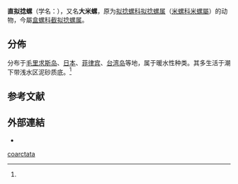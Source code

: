 {{Speciesbox 
 | taxon = Truncacteocina coarctata
 | display_parents = 5
 | authority = (A. Adams, 1850){{r|id10610}}
 | synonyms_refs = {{r|WoRMS_718733}}
 | synonyms = 
* ''[[Acteocina|Acteocina]] coarctata'' {{small|A. Adams, 1850}}
* ''[[Bulla|Bulla]] coarctata'' {{small|A. Adams, 1850}}（原來組合）
}}

'''直拟捻螺'''{{r|id10610}}（学名：''{{lang|la|Acteocina coarctata}}''），又名'''大米螺'''{{r |TaiBIF_314623|TaiBNET_314623|shelldoc_000027}}，原为[[拟捻螺科|拟捻螺科]][[拟捻螺属|拟捻螺属]]（[[米螺科|米螺科]][[米螺屬|米螺屬]]）的动物，今屬[[盒螺科|盒螺科]][[截拟捻螺属|截拟捻螺属]]{{r|WoRMS_718733}}。

==分佈==
分布于[[毛里求斯岛|毛里求斯岛]]、[[日本|日本]]、[[菲律宾|菲律宾]]、[[台湾岛|台湾岛]]等地，属于暖水性种类。其多生活于潮下带浅水区泥砂质底。<ref name='id10610'/>

==参考文献==
{{reflist|refs=
<ref name='id10610'>{{cite web
 | url =http://www.bioinfo.cn/db05/BjdwSpecies.php?action=view&id=10610| deadurl =yes
 | archive-url =https://web.archive.org/web/20131203122335/http://www.bioinfo.cn/db05/BjdwSpecies.php?action=view
 | title =直拟捻螺| work =《中国动物物种编目数据库》
 | publisher =中国科学院微生物研究所| author =中国科学院动物研究所
 | access-date =2009-04-28| archive-date =2013-12-03}}</ref>
<ref name="shelldoc_000027">{{shelldoc_000027}}</ref>
<ref name="TaiBIF_314623">{{TaiBIF | zh=大米螺 | id=314623 | binomial=Acteocina coarctata | authority=A. Adams, 1850 | var= | access-date=2013-01-24}}</ref>
<ref name="TaiBNET_314623">{{TaiBNET | zh=大米螺 | id=314623 | binomial=Acteocina coarctata | authority=A. Adams, 1850 | var= | access-date=2013-01-24}}</ref>
<ref name="WoRMS_718733">{{WoRMS |id=718733
 |title=''Truncacteocina coarctata'' (A. Adams, 1850) |db=MolluscaBase
 |last1=Bouchet |first1=Philippe
 |date=2013-02-06 |access-date=2018-08-12 }}</ref>
}}

==外部連結==
* {{wikispecies-inline|Acteocina coarctata}}
{{Taxonbar}}
[[Category:截拟捻螺属|coarctata]]
{{Mollusc-stub}}